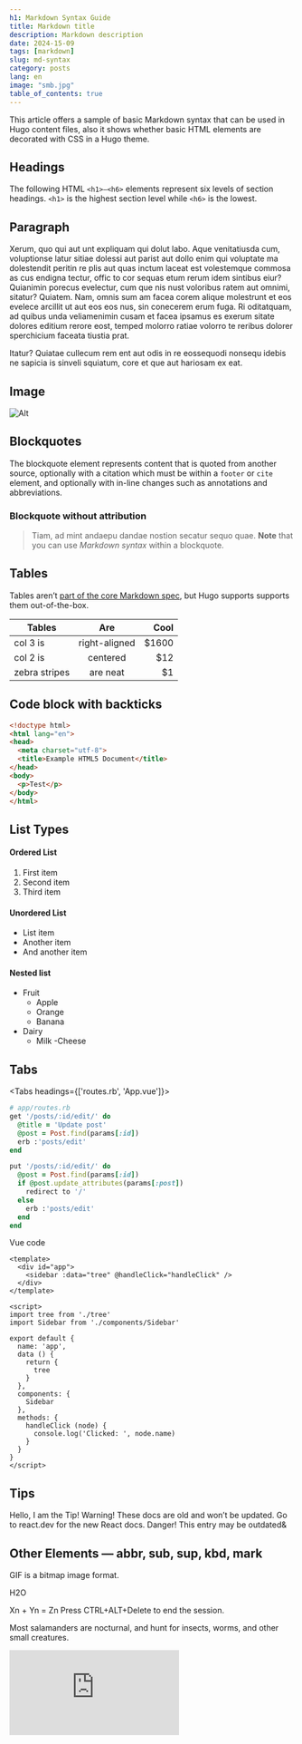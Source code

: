 ```yaml
---
h1: Markdown Syntax Guide
title: Markdown title
description: Markdown description
date: 2024-15-09
tags: [markdown]
slug: md-syntax
category: posts
lang: en
image: "smb.jpg"
table_of_contents: true
---
```



This article offers a sample of basic Markdown syntax that can be used in Hugo content files, also it shows whether basic HTML elements are decorated with CSS in a Hugo theme.

## Headings

The following HTML `<h1>—<h6>` elements represent six levels of section headings. `<h1>` is the highest section level while `<h6>` is the lowest.

## Paragraph

Xerum, quo qui aut unt expliquam qui dolut labo. Aque venitatiusda cum, voluptionse latur sitiae dolessi aut parist aut dollo enim qui voluptate ma dolestendit peritin re plis aut quas inctum laceat est volestemque commosa as cus endigna tectur, offic to cor sequas etum rerum idem sintibus eiur? Quianimin porecus evelectur, cum que nis nust voloribus ratem aut omnimi, sitatur? Quiatem. Nam, omnis sum am facea corem alique molestrunt et eos evelece arcillit ut aut eos eos nus, sin conecerem erum fuga. Ri oditatquam, ad quibus unda veliamenimin cusam et facea ipsamus es exerum sitate dolores editium rerore eost, temped molorro ratiae volorro te reribus dolorer sperchicium faceata tiustia prat.

Itatur? Quiatae cullecum rem ent aut odis in re eossequodi nonsequ idebis ne sapicia is sinveli squiatum, core et que aut hariosam ex eat.

## Image

![Alt](./sphere.jpg)

## Blockquotes

The blockquote element represents content that is quoted from another source, optionally with a citation which must be within a `footer` or `cite` element, and optionally with in-line changes such as annotations and abbreviations.

### Blockquote without attribution

> Tiam, ad mint andaepu dandae nostion secatur sequo quae. **Note** that you can use _Markdown syntax_ within a blockquote.

## Tables

Tables aren’t [part of the core Markdown spec](https://github.com/adam-p/markdown-here/wiki/Markdown-Cheatsheet), but Hugo supports supports them out-of-the-box.

| Tables        | Are           | Cool  |
| ------------- |:-------------:| -----:|
| col 3 is      | right-aligned | $1600 |
| col 2 is      | centered      |   $12 |
| zebra stripes | are neat      |    $1 |

## Code block with backticks

```html
<!doctype html>
<html lang="en">
<head>
  <meta charset="utf-8">
  <title>Example HTML5 Document</title>
</head>
<body>
  <p>Test</p>
</body>
</html>
```

## List Types

#### Ordered List
1. First item
2. Second item
3. Third item

#### Unordered List

- List item
- Another item
- And another item

#### Nested list

- Fruit
  - Apple
  - Orange
  - Banana
- Dairy
  - Milk
  -Cheese

## Tabs
<Tabs headings={['routes.rb', 'App.vue']}>
<Tab>

```rb
# app/routes.rb
get '/posts/:id/edit/' do
  @title = 'Update post'
  @post = Post.find(params[:id])
  erb :'posts/edit'
end

put '/posts/:id/edit/' do
  @post = Post.find(params[:id])
  if @post.update_attributes(params[:post])
    redirect to '/'
  else
    erb :'posts/edit'
  end
end
```
</Tab>

<Tab>

Vue code

```vue
<template>
  <div id="app">
    <sidebar :data="tree" @handleClick="handleClick" />
  </div>
</template>

<script>
import tree from './tree'
import Sidebar from './components/Sidebar'

export default {
  name: 'app',
  data () {
    return {
      tree
    }
  },
  components: {
    Sidebar
  },
  methods: {
    handleClick (node) {
      console.log('Clicked: ', node.name)
    }
  }
}
</script>
```
</Tab>
</Tabs>

## Tips

<Tip heading="Default!">
Hello, I am the Tip!
</Tip>

<Tip heading="Warning!" type="warning">
Warning! These docs are old and won’t be updated. Go to react.dev for the new React docs.
</Tip>

<Tip heading="Danger!" type="danger">
Danger! This entry may be outdated&
</Tip>

## Other Elements — abbr, sub, sup, kbd, mark

GIF is a bitmap image format.

H2O

Xn + Yn = Zn
Press CTRL+ALT+Delete to end the session.

Most salamanders are nocturnal, and hunt for insects, worms, and other small creatures.

<iframe src="https://www.youtube.com/embed/RFMOWX0_Wzo?si=1y6ZaYp8Kw0xDt66" frameborder="0" allow="accelerometer; autoplay; encrypted-media; gyroscope; picture-in-picture" allowfullscreen></iframe>
